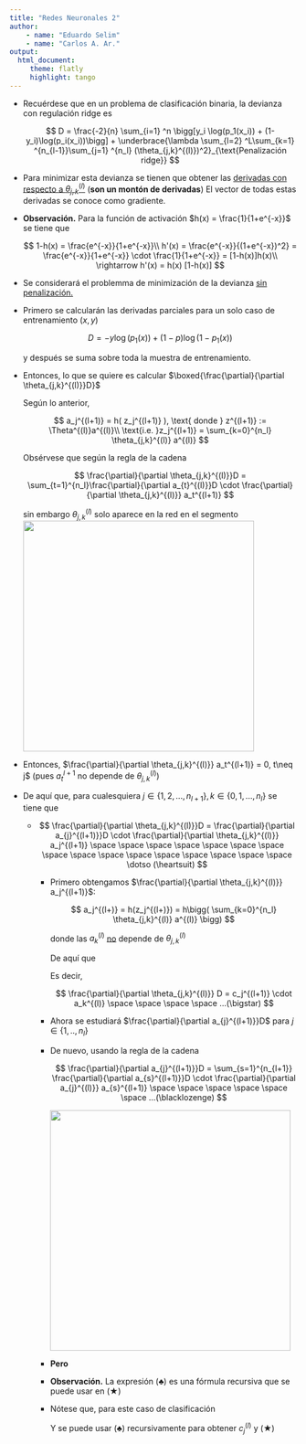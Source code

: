 ```yaml
---
title: "Redes Neuronales 2"
author: 
    - name: "Eduardo Selim"
    - name: "Carlos A. Ar."
output: 
  html_document:
     theme: flatly
     highlight: tango
---
```


-   Recuérdese que en un problema de clasificación binaria, la devianza con regulación ridge es

    $$
    D = \frac{-2}{n} \sum_{i=1} ^n \bigg[y_i \log(p_1(x_i)) + (1-y_i)\log(p_i(x_i))\bigg] + \underbrace{\lambda \sum_{l=2} ^L\sum_{k=1} ^{n_{l-1}}\sum_{j=1} ^{n_l} (\theta_{j,k}^{(l)})^2}_{\text{Penalización ridge}}
    $$

-   Para minimizar esta devianza se tienen que obtener las [derivadas con respecto a $\theta_{j,k}^{(l)}$]{.ul} (**son un montón de derivadas**) El vector de todas estas derivadas se conoce como gradiente.

-   **Observación.** Para la función de activación $h(x) = \frac{1}{1+e^{-x}}$ se tiene que

    $$
    1-h(x) = \frac{e^{-x}}{1+e^{-x}}\\
    h'(x) = \frac{e^{-x}}{(1+e^{-x})^2} = \frac{e^{-x}}{1+e^{-x}} \cdot \frac{1}{1+e^{-x}} = [1-h(x)]h(x)\\
    \rightarrow h'(x)  = h(x) [1-h(x)]
    $$

-   Se considerará el problemma de minimización de la devianza [sin penalización.]{.ul}

-   Primero se calcularán las derivadas parciales para un solo caso de entrenamiento $(x, y)$

    $$
    D = -y\log(p_1(x)) + (1-p)\log(1-p_1(x))
    $$

    y después se suma sobre toda la muestra de entrenamiento.

-   Entonces, lo que se quiere es calcular $\boxed{\frac{\partial}{\partial \theta_{j,k}^{(l)}}D}$

    Según lo anterior,

    $$
    a_j^{(l+1)} = h( z_j^{(l+1)} ), \text{ donde } z^{(l+1)} := \Theta^{(l)}a^{(l)}\\
    \text{i.e. }z_j^{(l+1)} = \sum_{k=0}^{n_l} \theta_{j,k}^{(l)} a^{(l)}
    $$

    Obsérvese que según la regla de la cadena

    $$
    \frac{\partial}{\partial \theta_{j,k}^{(l)}}D = \sum_{t=1}^{n_l}\frac{\partial}{\partial a_{t}^{(l)}}D \cdot \frac{\partial}{\partial \theta_{j,k}^{(l)}} a_t^{(l+1)}
    $$

    sin embargo $\theta_{j,k}^{(l)}$ solo aparece en la red en el segmento ![](images/rn2_1.png){width="404"}

-   Entonces, $\frac{\partial}{\partial \theta_{j,k}^{(l)}} a_t^{(l+1)} = 0, t\neq j$ (pues $a_t^{l+1}$ no depende de $\theta_{j,k}^{(l)}$)

-   De aquí que, para cualesquiera $j \in \{ 1, 2, ..., n_{l+1}\},k\in \{0, 1, ..., n_l\}$ se tiene que

    -   $$
        \frac{\partial}{\partial \theta_{j,k}^{(l)}}D = 
        \frac{\partial}{\partial a_{j}^{(l+1)}}D 
        \cdot 
        \frac{\partial}{\partial \theta_{j,k}^{(l)}} a_j^{(l+1)} 
        \space \space \space \space \space \space \space \space \space \space \space \space \space \space \space \space 
        \dotso (\heartsuit)
        $$

        -   Primero obtengamos $\frac{\partial}{\partial \theta_{j,k}^{(l)}} a_j^{(l+1)}$:

            $$
            a_j^{(l+)} = h(z_j^{(l+)}) = h\bigg(  \sum_{k=0}^{n_l} \theta_{j,k}^{(l)} a^{(l)} \bigg)
            $$

            donde las $a_k^{(l)}$ [no]{.ul} depende de $\theta_{j,k}^{(l)}$

            De aquí que

            ```{=tex}
            \begin{align*}

            \frac{\partial}{\partial \theta_{j,k}^{(l)}} a_j^{(l+1)} &= h'(z_j^{(l+)}) \cdot \frac{\partial}{\partial \theta_{j,k}^{(l)}} z_j^{(l+1)} = h'(z_j^{(l+1)}) \cdot a_k^{(l)}\space \space \space \space \space \space \space \space \space 
            \dotso (1)\\
            \text{Sustituyendo en } (\heartsuit)\\

            \frac{\partial}{\partial \theta_{j,k}^{(l)}}  D &= \frac{\partial}{\partial a_{j}^{(l+1)}}D 
            \cdot 
            \frac{\partial}{\partial \theta_{j,k}^{(l)}} a_j^{(l+1)} \\
            & = \underbrace{\frac{\partial}{\partial a_{j}^{(l+1)}}D  \cdot  h'(z_j^{(l+1)})}_{c_j^{(l+1)}} \cdot a_k^{(l)} \\
            &= c_j^{(l+1)} \cdot a_k^{(l)}
            \end{align*}
            ```
            Es decir,

            $$
            \frac{\partial}{\partial \theta_{j,k}^{(l)}}  D =  c_j^{(l+1)} \cdot a_k^{(l)} \space \space \space \space ...(\bigstar)
            $$

        -   Ahora se estudiará $\frac{\partial}{\partial a_{j}^{(l+1)}}D$ para $j \in \{1, .., n_l\}$

        -   De nuevo, usando la regla de la cadena

            $$
            \frac{\partial}{\partial a_{j}^{(l+1)}}D = \sum_{s=1}^{n_{l+1}}  \frac{\partial}{\partial a_{s}^{(l+1)}}D \cdot   \frac{\partial}{\partial a_{j}^{(l)}}  a_{s}^{(l+1)} \space \space \space \space \space \space ...(\blacklozenge)
            $$

            ![](images/rn2_2.png){width="421"}

        -   **Pero**

            ```{=tex}
            \begin{align*}

            \frac{\partial}{\partial a_{j}^{(l)}} a_{s}^{(l+1)} &=  \frac{\partial}{\partial a_{j}^{(l)}} h(z_{s}^{(l+1)}) \\
            & = \frac{\partial}{\partial a_{j}^{(l)}} h \bigg(\sum_{k=0}^{n_l} \theta_{j,k}^{(l)} a^{(l)}\bigg) \\
            & = h'(z_{s}^{(l+1)}) \theta_{s,j}^{(l)}\\
            \text{Sustituyendo en } (\blacklozenge)\\
            \frac{\partial}{\partial a_{j}^{(l)}}D
            &= \sum_{s = 1}^{n_l} \frac{\partial}{\partial a_{s}^{(l+1)}}D \cdot h'(z_s^{(l+1)}) \theta_{s,j}^{(l)} \\
            & = \sum_{s = 1}^{n_l} c_{s,j}^{(l+1)} \cdot \theta_{s,j}^{(l)} \\
            \Rightarrow \underbrace{\frac{\partial}{\partial a_{j}^{(l)}} D \cdot h'(z_j^{(l)})}_{c_j^{(l)}} 
            &= \bigg[\sum_{s = 1}^{n_l} c_{s,j}^{(l+1)} \cdot \theta_{s,j}^{(l)} \bigg] \cdot h'(z_j^{(l)}) \\
            \Rightarrow c_j^{(l)} &= \bigg[\sum_{s = 1}^{n_l} c_{s,j}^{(l+1)} \cdot \theta_{s,j}^{(l)} \bigg] \cdot h'(z_j^{(l)}) \space \space \space \space ...(\clubsuit)\\
            j\in\{1, 2, ..., n_l\}, \\
            l\in\{2, ..., L-1\}
            \end{align*}
            ```

        -   **Observación.** La expresión $(\clubsuit)$ es una fórmula recursiva que se puede usar en $(\bigstar)$

        -   Nótese que, para este caso de clasificación \begin{align*}

            c_1 ^{(L)} &= \frac{\partial}{\partial a_{1}^{(L)}} D \cdot h'(z_1^{(L)}) = \frac{\partial}{\partial p_{1}} D \cdot h'(z_1^{(L)}) , \text{ pues } p_1 = a_1^{(L)} = h(z_1^{(L)})\\
            &= \bigg[ -\frac{\partial}{\partial p_{1}} \big(y\log(p_1) + (1-y) log(p_1)\big) \bigg] h'(z_1^{(L)}) \\
            &=-\bigg[ \frac{y}{p_1} - \frac{1-y}{1-p_1} \bigg]h'(z_1^{(L)})\\
            &=\frac{1-y}{1-p_1}\bigg[ 1 - \frac{y(1-p_1)}{(1-y)p_1}\bigg]h'(z_1^{(L)})\\
            &=\frac{1-y}{1-p_1}\bigg[ 1 - \frac{y(1-p_1)}{(1-y)p_1}\bigg]h(z_1^{(L)})[1-h(z_1^{(L)})]\\
            &=\frac{1-y}{1-p_1}\bigg[ 1 - \frac{y(1-p_1)}{(1-y)p_1}\bigg]p_1(1-p_1)\\
            &= (1-y) \bigg[ 1 - \frac{y(1-p_1)}{(1-y)p_1} \bigg]p_1 = (1-y) \bigg[ p_1 - \frac{y(1-p_1)}{1-y} \bigg]\\
            & =(1-y)p_1 - y(1-p_1) = p_1 - yp_1 -y + yp_1 =p_1-y

            \end{align*}

            Y se puede usar $(\clubsuit)$ recursivamente para obtener $c_j^{(l)}$ y $(\bigstar)$
